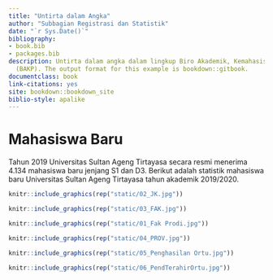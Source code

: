 ```yaml
--- 
title: "Untirta dalam Angka"
author: "Subbagian Registrasi dan Statistik"
date: "`r Sys.Date()`"
bibliography:
- book.bib
- packages.bib
description: Untirta dalam angka dalam lingkup Biro Akademik, Kemahasiswaan, dan Perencanaan
  (BAKP). The output format for this example is bookdown::gitbook.
documentclass: book
link-citations: yes
site: bookdown::bookdown_site
biblio-style: apalike
---
```


# Mahasiswa Baru

Tahun 2019 Universitas Sultan Ageng Tirtayasa secara resmi menerima 4.134 mahasiswa baru jenjang S1 dan D3. Berikut adalah statistik mahasiswa baru Universitas Sultan Ageng Tirtayasa tahun akademik 2019/2020.

```r
knitr::include_graphics(rep("static/02_JK.jpg"))
```

```r
knitr::include_graphics(rep("static/03_FAK.jpg"))
```

```r
knitr::include_graphics(rep("static/01_Fak Prodi.jpg"))
```

```r
knitr::include_graphics(rep("static/04_PROV.jpg"))
```

```r
knitr::include_graphics(rep("static/05_Penghasilan Ortu.jpg"))
```

```r
knitr::include_graphics(rep("static/06_PendTerahirOrtu.jpg"))
```





